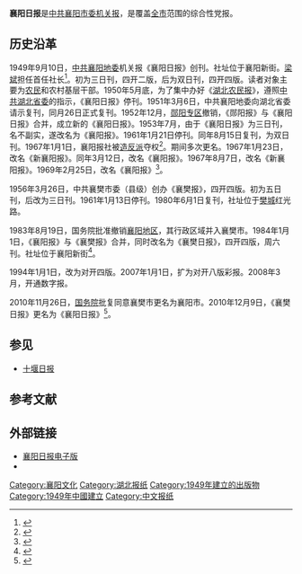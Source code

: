 {{Infobox newspaper
| name         = 襄阳日报
| logo         =
| image        =
| motto        =
| type         = [[日报|日报]]
| format       = 
| owner        = [[中共襄阳市委|中共襄阳市委]]
| publisher    = [[襄阳日报社|襄阳日报社]]（襄阳日报传媒集团）
| chiefeditor  = 杨戈
| foundation   = {{Sda|1949|9|10}}
| language     = [[中文|中文]]
| headquarters = 中国湖北省[[襄阳市|襄阳市]][[襄城区|襄城区]]新街7号
| circulation  =
| readership   = 社会各界人士
| ISSN         =
| website      = [http://xfrb.hj.cn/ 电子版]
}}
'''襄阳日报'''是[[中共襄阳市委|中共襄阳市委]][[机关报|机关报]]，是覆盖[[襄阳市|全市]]范围的综合性党报。
==历史沿革==
1949年9月10日，[[中共襄阳地委|中共襄阳地委]]机关报《襄阳日报》创刊。社址位于襄阳新街。[[梁斌_(1914年)|梁斌]]担任首任社长<ref>{{cite web |title=新闻事业与传媒产业双轮驱动 助力媒体转型融合发展 |url=http://media.people.com.cn/n/2015/0720/c397580-27331188.html |publisher=人民网 |date=2015-07-20 |accessdate=2020-09-15 |archive-date=2018-12-02 |archive-url=https://web.archive.org/web/20181202161009/http://media.people.com.cn/n/2015/0720/c397580-27331188.html |dead-url=no }}</ref>。初为三日刊，四开二版，后为双日刊，四开四版。读者对象主要为[[农民|农民]]和农村基层干部。1950年5月底，为了集中办好《[[湖北农民报|湖北农民报]]》，遵照[[中共湖北省委|中共湖北省委]]的指示，《襄阳日报》停刊。1951年3月6日，中共襄阳地委向湖北省委请示复刊，同月26日正式复刊。1952年12月，[[郧阳专区|郧阳专区]]撤销，《郧阳报》与《襄阳日报》合并，成立新的《襄阳日报》。1953年7月，由于《襄阳日报》为三日刊，名不副实，遂改名为《襄阳报》。1961年1月21日停刊。同年8月15日复刊，为双日刊。1967年1月1日，襄阳报社被[[造反派|造反派]]夺权<ref>{{cite book |editor=襄阳市党史和地方志办公室 |title=中国共产党襄阳历史·第二卷(1949—1978) |date=2016 |publisher=[[中共党史出版社|中共党史出版社]] |location=北京 |isbn=9787509838006}}</ref>。期间多次更名。1967年1月23日，改名《新襄阳报》。同年3月12日，改名《襄阳报》。1967年8月7日，改名《新襄阳报》。1969年2月25日，改名《襄阳报》<ref>{{cite web |author1=襄阳晚报 |title=老报人捐“襄阳之最” |url=https://www.sohu.com/a/233952754_214910 |publisher=搜狐 |date=2018-06-04}}</ref>。

1956年3月26日，中共襄樊市委（县级）创办《襄樊报》，四开四版。初为五日刊，后改为三日刊。1961年1月13日停刊。1980年6月1日复刊，社址位于[[樊城|樊城]]红光路。

1983年8月19日，国务院批准撤销[[襄阳地区|襄阳地区]]，其行政区域并入襄樊市。1984年1月1日，《襄阳报》与《襄樊报》合并，同时改名为《襄樊日报》，四开四版，周六刊。社址位于襄阳新街<ref>{{cite book |editor=湖北省襄樊市地方志编纂委员会 |title=襄樊市志 |date=1994 |publisher=中国城市出版社 |isbn=9787507406955 |pages=743-744}}</ref>。

1994年1月1日，改为对开四版。2007年1月1日，扩为对开八版彩报。2008年3月，开通数字报。

2010年11月26日，[[中华人民共和国国务院|国务院]]批复同意襄樊市更名为襄阳市。2010年12月9日，《襄樊日报》更名为《襄阳日报》<ref>{{cite journal |author1=张继烈 |title=《襄樊日报》更名为《襄阳日报》 |journal=新闻前哨 |date=2010 |issue=12 |page=103}}</ref>。
==参见==
*[[十堰日报|十堰日报]]
==参考文献==
{{reflist}}
==外部链接==
*[http://xfrb.hj.cn/ 襄阳日报电子版]{{Wayback|url=http://xfrb.hj.cn/ |date=20200229062417 }}
*{{weibo|hbxyrb}}

{{Authority control}}
[[Category:襄阳文化|Category:襄阳文化]]
[[Category:湖北报纸|Category:湖北报纸]]
[[Category:1949年建立的出版物|Category:1949年建立的出版物]]
[[Category:1949年中國建立|Category:1949年中國建立]]
[[Category:中文报纸|Category:中文报纸]]